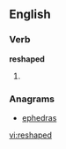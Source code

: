 
==English==

===Verb===
'''reshaped'''

# {{past of|[[reshape]]}}

===Anagrams===
* [[ephedras#English|ephedras]]

[[vi:reshaped]]
